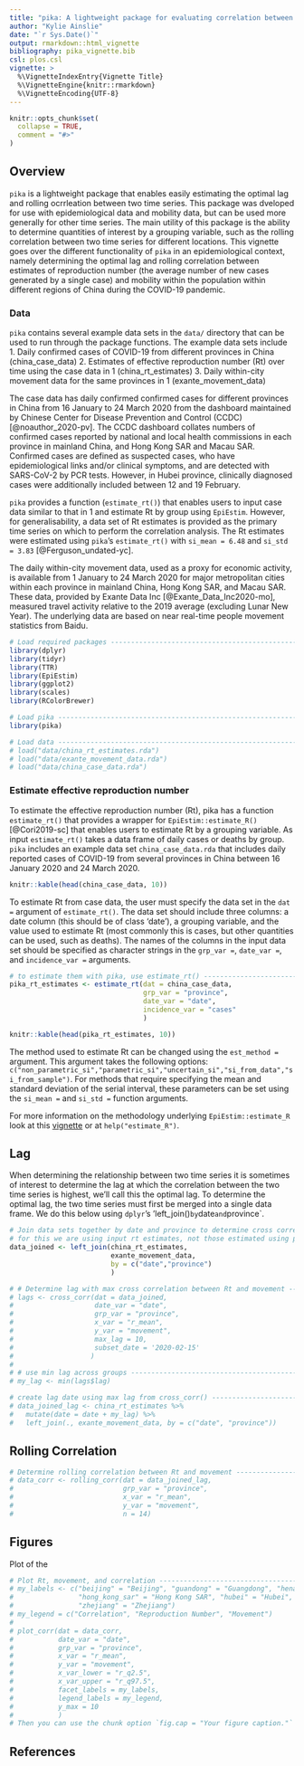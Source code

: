 ```yaml
---
title: "pika: A lightweight package for evaluating correlation between time series"
author: "Kylie Ainslie"
date: "`r Sys.Date()`"
output: rmarkdown::html_vignette
bibliography: pika_vignette.bib
csl: plos.csl
vignette: >
  %\VignetteIndexEntry{Vignette Title}
  %\VignetteEngine{knitr::rmarkdown}
  %\VignetteEncoding{UTF-8}
---
```


```r
knitr::opts_chunk$set(
  collapse = TRUE,
  comment = "#>"
)
```

## Overview
`pika` is a lightweight package that enables easily estimating the optimal lag and rolling ocrrleation between two time series. This package was dveloped for use with epidemiological data and mobility data, but can be used more generally for other time series. The main utility of this package is the ability to determine quantities of interest by a grouping variable, such as the rolling correlation between two time series for different locations. This vignette goes over the different functionality of `pika` in an epidemiological context, namely determining the optimal lag and rolling correlation between estimates of reproduction number (the average number of new cases generated by a single case) and mobility within the population within different regions of China during the COVID-19 pandemic.

### Data
`pika` contains several example data sets in the `data/` directory that can be used to run through the package functions. The example data sets include
1. Daily confirmed cases of COVID-19 from different provinces in China (china_case_data)
2. Estimates of effective reproduction number (Rt) over time using the case data in 1 (china_rt_estimates)
3. Daily within-city movement data for the same  provinces in 1 (exante_movement_data)

The case data has daily confirmed confirmed cases for different provinces in China from 16 January to 24 March 2020 from the dashboard maintained by Chinese Center for Disease Prevention and Control (CCDC) [@noauthor_2020-pv]. The CCDC dashboard collates numbers of confirmed cases reported by national and local health commissions in each province in mainland China, and Hong Kong SAR and Macau SAR. Confirmed cases are defined as suspected cases, who have epidemiological links and/or clinical symptoms, and are detected with SARS-CoV-2 by PCR tests. However, in Hubei province, clinically diagnosed cases were additionally included between 12 and 19 February.

`pika` provides a function (`estimate_rt()`) that enables users to input case data similar to that in 1 and estimate Rt by group using `EpiEstim`. However, for generalisability, a data set of Rt estimates is provided as the primary time series on which to perform the correlation analysis. The Rt estimates were estimated using `pika`'s `estimate_rt()` with `si_mean = 6.48` and `si_std = 3.83` [@Ferguson_undated-yc].

The daily within-city movement data, used as a proxy for economic activity, is available from 1 January to 24 March 2020 for major metropolitan cities within each province in mainland China, Hong Kong SAR, and Macau SAR. These data, provided by Exante Data Inc [@Exante_Data_Inc2020-mo], measured travel activity relative to the 2019 average (excluding Lunar New Year). The underlying data are based on near real-time people movement statistics from Baidu.

```r
# Load required packages ----------------------------------------------------------------
library(dplyr)
library(tidyr)
library(TTR)
library(EpiEstim)
library(ggplot2)
library(scales)
library(RColorBrewer)

# Load pika -----------------------------------------------------------------------------
library(pika)

# Load data -----------------------------------------------------------------------------
# load("data/china_rt_estimates.rda")
# load("data/exante_movement_data.rda")
# load("data/china_case_data.rda")

```

### Estimate effective reproduction number
To estimate the effective reproduction number (Rt), pika has a function `estimate_rt()` that provides a wrapper for `EpiEstim::estimate_R()` [@Cori2019-sc] that enables users to estimate Rt by a grouping variable. As input `estimate_rt()` takes a data frame of daily cases or deaths by group. `pika` includes an example data set `china_case_data.rda` that includes daily reported cases of COVID-19 from several provinces in China between 16 January 2020 and 24 March 2020.
```r
knitr::kable(head(china_case_data, 10))
```

To estimate Rt from case data, the user must specify the data set in the `dat = ` argument of `estimate_rt()`. The data set should include three columns: a date column (this should be of class 'date'), a grouping variable, and the value used to estimate Rt (most commonly this is cases, but other quantities can be used, such as deaths). The names of the columns in the input data set should be specified as character strings in the `grp_var = `, `date_var = `, and `incidence_var = ` arguments.

```r
# to estimate them with pika, use estimate_rt() ------------------------------------------
pika_rt_estimates <- estimate_rt(dat = china_case_data,
                                 grp_var = "province",
                                 date_var = "date",
                                 incidence_var = "cases"
                                 )
```

```r
knitr::kable(head(pika_rt_estimates, 10))
```

The method used to estimate Rt can be changed using the `est_method = ` argument. This argument takes the following options: `c("non_parametric_si","parametric_si","uncertain_si","si_from_data","si_from_sample")`. For methods that require specifying the mean and standard deviation of the serial interval, these parameters can be set using the `si_mean = ` and `si_std = ` function arguments.

For more information on the methodology underlying `EpiEstim::estimate_R` look at this [vignette](https://cran.r-project.org/web/packages/EpiEstim/vignettes/demo.html) or at `help("estimate_R")`.

## Lag
When determining the relationship between two time series it is sometimes of interest to determine the lag at which the correlation between the two time series is highest, we'll call this the optimal lag. To determine the optimal lag, the two time series must first be merged into a single data frame. We do this below using `dplyr`'s 'left_join()` by `date` and `province`.
```r
# Join data sets together by date and province to determine cross correlation -----------
# for this we are using input rt estimates, not those estimated using pika::estimate_rt()
data_joined <- left_join(china_rt_estimates,
                         exante_movement_data,
                         by = c("date","province")
                         )
```

```r
# # Determine lag with max cross correlation between Rt and movement ----------------------
# lags <- cross_corr(dat = data_joined,
#                    date_var = "date",
#                    grp_var = "province",
#                    x_var = "r_mean",
#                    y_var = "movement",
#                    max_lag = 10,
#                    subset_date = '2020-02-15'
#                   )
# 
# # use min lag across groups -------------------------------------------------------------
# my_lag <- min(lags$lag)

```

```r
# create lag date using max lag from cross_corr() ---------------------------------------
# data_joined_lag <- china_rt_estimates %>%
#   mutate(date = date + my_lag) %>%
#   left_join(., exante_movement_data, by = c("date", "province"))
```

## Rolling Correlation
```r
# Determine rolling correlation between Rt and movement ---------------------------------
# data_corr <- rolling_corr(dat = data_joined_lag,
#                           grp_var = "province",
#                           x_var = "r_mean",
#                           y_var = "movement",
#                           n = 14)

```

## Figures
Plot of the 

```r
# Plot Rt, movement, and correlation ----------------------------------------------------
# my_labels <- c("beijing" = "Beijing", "guandong" = "Guangdong", "henan" = "Henan",
#                "hong_kong_sar" = "Hong Kong SAR", "hubei" = "Hubei", "hunan" = "Hunan",
#                "zhejiang" = "Zhejiang")
# my_legend = c("Correlation", "Reproduction Number", "Movement")
# 
# plot_corr(dat = data_corr,
#           date_var = "date",
#           grp_var = "province",
#           x_var = "r_mean",
#           y_var = "movement",
#           x_var_lower = "r_q2.5",
#           x_var_upper = "r_q97.5",
#           facet_labels = my_labels,
#           legend_labels = my_legend,
#           y_max = 10
#           )
# Then you can use the chunk option `fig.cap = "Your figure caption."` in **knitr**.
```


## References

